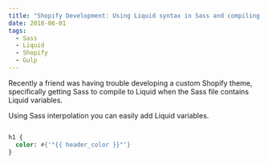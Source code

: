 ```yaml
---
title: "Shopify Development: Using Liquid syntax in Sass and compiling with Gulp"
date: 2018-06-01
tags:
  - Sass
  - Liquid
  - Shopify
  - Gulp
---
```


Recently a friend was having trouble developing a custom Shopify theme, specifically getting Sass to compile to Liquid when the Sass file contains Liquid variables.

Using Sass interpolation you can easily add Liquid variables.

```Sass

h1 {
  color: #{'"{{ header_color }}"'}
}

```
